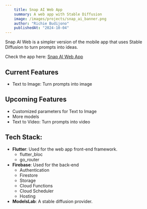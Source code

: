 ```yaml
---
    title: Snap AI Web App
    summary: A web app with Stable Diffusion
    image: /images/projects/snap_ai_banner.png
    author: "Richie Budijono"
    publishedAt: "2024-10-04"
---
```


Snap AI Web is a simpler version of the mobile app that uses Stable Diffusion to turn prompts into ideas.

Check the app here: <a href="https://snap-ai-68297.web.app/" target="_blank" rel="noopener">Snap AI Web App</a>

## Current Features
- Text to Image: Turn prompts into image

## Upcoming Features
- Customized parameters for Text to Image
- More models
- Text to Video: Turn prompts into video

## Tech Stack:
- **Flutter**: Used for the web app front-end framework.
    - flutter_bloc
    - go_router
- **Firebase**: Used for the back-end
    - Authentication
    - Firestore
    - Storage
    - Cloud Functions
    - Cloud Scheduler
    - Hosting
- **ModelsLab**: A stable diffusion provider.